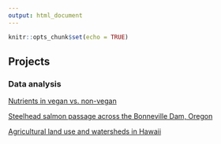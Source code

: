 ```yaml
---
output: html_document
---
```


```r
knitr::opts_chunk$set(echo = TRUE)
```

## Projects

### Data analysis

[Nutrients in vegan vs. non-vegan](project_code/nutrient.html)

[Steelhead salmon passage across the Bonneville Dam, Oregon](project_code/steelhead_salmon_migration.html)

[Agricultural land use and watersheds in Hawaii](project_code/map_hawaii.html)
